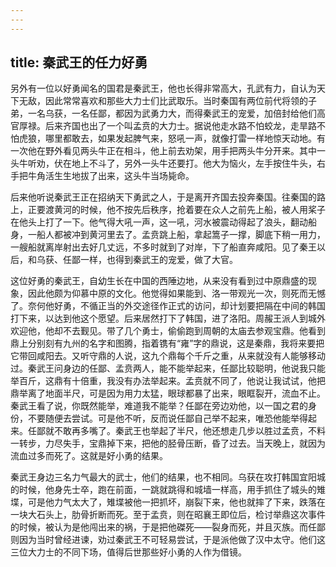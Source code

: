 ```yaml
---
---
---
```

title: 秦武王的任力好勇
---




另外有一位以好勇闻名的国君是秦武王，他也长得非常高大，孔武有力，自认为天下无敌，因此常常喜欢和那些大力士们比武取乐。当时秦国有两位前代将领的子弟，一名乌获，一名任鄙，都因为武勇力大，而得秦武王的宠爱，加倍封给他们高官厚禄。后来齐国也出了一个叫孟贲的大力士。据说他走水路不怕蛟龙，走旱路不怕虎狼，哪里都敢去，如果发起脾气来，怒吼一声，就像打雷一样地惊天动地。有一次他在野外看见两头牛正在相斗，他上前去劝架，用手把两头牛分开来。其中一头牛听劝，伏在地上不斗了，另外一头牛还要打。他大为恼火，左手按住牛头，右手把牛角活生生地拔了出来，这头牛当场毙命。

后来他听说秦武王正在招纳天下勇武之人，于是离开齐国去投奔秦国。往秦国的路上，正要渡黄河的时候，他不按先后秩序，抢着要在众人之前先上船，被人用桨子在他头上打了一下。他气得大吼一声，这一吼，河水被震动得起了浪头，翻动船身，一船人都被冲到黄河里去了。孟贲跳上船，拿起篙子一撑，脚底下稍一用力，一艘船就离岸射出去好几丈远，不多时就到了对岸，下了船直奔咸阳。见了秦王以后，和乌获、任鄙一样，也得到秦武王的宠爱，做了大官。

这位好勇的秦武王，自幼生长在中国的西陲边地，从来没有看到过中原鼎盛的现象，因此他颇为仰慕中原的文化。他觉得如果能到、洛一带观光一次，则死而无憾了。奈何他好勇，不循正当的外交途径作正式的访问，却计划要把隔在中间的韩国打下来，以达到他这个愿望。后来居然打下了韩国，进了洛阳。周赧王派人到城外欢迎他，他却不去觐见。带了几个勇士，偷偷跑到周朝的太庙去参观宝鼎。他看到鼎上分别刻有九州的名字和图腾，指着镌有“雍”字的鼎说，这是秦鼎，我将来要把它带回咸阳去。又听守鼎的人说，这九个鼎每个千斤之重，从来就没有人能够移动过。秦武王问身边的任鄙、孟贲两人，能不能举起来，任鄙比较聪明，他说我只能举百斤，这鼎有十倍重，我没有办法举起来。孟贲就不同了，他说让我试试，他把鼎举离了地面半尺，可是因为用力太猛，眼球都暴了出来，眼眶裂开，流血不止。秦武王看了说，你既然能举，难道我不能举？任鄙在旁边劝他，以一国之君的身份，不要随便去尝试。可是他不听，反而说任鄙自己举不起来，唯恐他能举得起来。任鄙就不敢再多嘴了。秦武王也举起了半尺，他还想走几步以胜过孟贲，不料一转步，力尽失手，宝鼎掉下来，把他的胫骨压断，昏了过去。当天晚上，就因为流血过多而死了。这就是好小勇的结果。

秦武王身边三名力气最大的武士，他们的结果，也不相同。乌获在攻打韩国宜阳城的时候，他身先士卒，跑在前面，一跳就跳得和城墙一样高，用手抓住了城头的雉堞，可是他力气太大了，雉堞被他一把抓坏，崩裂下来，他也就摔了下来，跌落在一块大石头上，肋骨折断而死。至于孟贲，则在昭襄王即位后，检讨举鼎这次事件的时候，被认为是他闯出来的祸，于是把他磔死——裂身而死，并且灭族。而任鄙则因为当时曾经进谏，劝过秦武王不可轻易尝试，于是派他做了汉中太守。他们这三位大力士的不同下场，值得后世那些好小勇的人作为借镜。